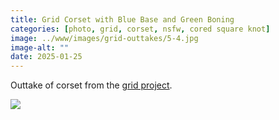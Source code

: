 ```yaml
---
title: Grid Corset with Blue Base and Green Boning
categories: [photo, grid, corset, nsfw, cored square knot]
image: ../www/images/grid-outtakes/5-4.jpg
image-alt: ""
date: 2025-01-25
---
```


Outtake of corset from the [grid project](/posts/2025-01-27_grid-project.html).

![](../www/images/grid-outtakes/5-4.jpg)

